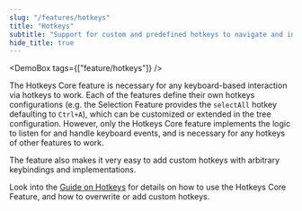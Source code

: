 ```yaml
---
slug: "/features/hotkeys"
title: "Hotkeys"
subtitle: "Support for custom and predefined hotkeys to navigate and interact with the tree"
hide_title: true
---
```



<FeaturePageHeader
    title="Hotkeys"
    subtitle="Support for custom and predefined hotkeys to navigate and interact with the tree"
    feature="hotkeys"
/>

<DemoBox tags={["feature/hotkeys"]} />

The Hotkeys Core feature is necessary for any keyboard-based interaction via hotkeys to work.
Each of the features define their own hotkeys configurations (e.g. the Selection Feature provides the `selectAll` hotkey
defaulting to `Ctrl+A`), which can be customized or extended in the tree configuration.
However, only the Hotkeys Core feature implements the logic to listen for and handle keyboard events, and
is necessary for any hotkeys of other features to work.

The feature also makes it very easy to add custom hotkeys with arbitrary keybindings and implementations.

Look into the [Guide on Hotkeys](/guides/hotkeys) for details on how to use the Hotkeys Core Feature, and how to
overwrite or add custom hotkeys.